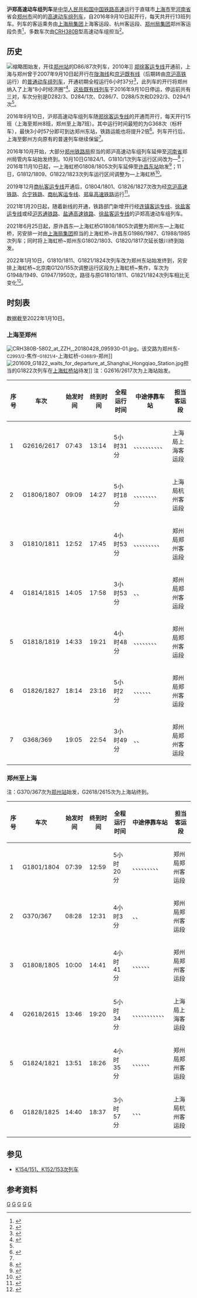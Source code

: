 {{Infobox CHNTrain
| 国铁列车     = 沪郑高速动车组列车
| name_bgcolor = #0033c9
| Photo = 20210410 Infoboard of train G367.jpg
| Photoname = G367次列车方向牌（2021年4月）
| 开行      = 2016年9月10日
| 铁路局    = [[上海局集团|上海局集团]]、[[郑州局集团|郑州局集团]]
| 客运段    = 上海客运段、杭州客运段、郑州客运段
| 等级      = [[高速动车组列车|高速动车组列车]]
| 曾用车次   = 
| 目前车次   = G367-370次、G1801次、G1804-1808次、G1810-G1811次、G1814-1815次、G1818-G1819次、G1821次、G1824-1828次、G2615-2618次
| 运行区间   = [[上海虹桥站|上海虹桥站]]/[[上海站|上海站]] ↔ [[郑州东站|郑州东站]]/ [[郑州站|郑州站]]
| 途径线路   = [[京沪高速铁路|京沪高速铁路]]、[[徐兰客运专线|徐兰客运专线]][[郑徐客运专线|郑徐段]]（多数车次）<br>[[京沪高速铁路|京沪高速铁路]]、[[合宁铁路|合宁铁路]]、[[商杭客运专线|商杭客运专线]]、[[郑阜高速铁路|郑阜高速铁路]]（G1801/1804、G1826/1827次）<br>[[沪宁城际铁路|沪宁城际铁路]]、[[连镇客运专线|连镇客运专线]]、[[徐盐客运专线|徐盐客运专线]]、[[徐兰客运专线|徐兰客运专线]][[郑徐客运专线|郑徐段]]（G2615-2618次）
| 发车时间   = 上海虹桥/上海：07:43-19:05<br />郑州东/郑州：07:39-14:40
| 终到时间   = 郑州东：13:27-22:54<br />上海虹桥：12:59-18:37
| 全程时间   = 3小时49分至5小时34分
| 停靠 = [[徐州东站|徐州东站]]、[[南京南站|南京南站]]等（多数车次）<br />[[合肥站|合肥站]]、[[南京南站|南京南站]]等（G1801/1804、G1826/1827次）<br />[[徐州东站|徐州东站]]、[[扬州东站|扬州东站]]等（G2615-2618次）
| 车体  = [[和谐号CRH380B型电力动车组|和谐号CRH380B型电力动车组]]<br>[[复兴号CR400BF型电力动车组|复兴号CR400BF型电力动车组]]
}}

'''沪郑高速动车组列车'''是[[中华人民共和国|中华人民共和国]][[中国铁路高速|中国铁路高速]]运行于直辖市[[上海市|上海市]]至[[河南省|河南省]]省会[[郑州市|郑州市]]间的的[[高速动车组列车|高速动车组列车]]，自2016年9月10日起开行，每天共开行13班列车。列车的客运乘务由[[上海局集团|上海局集团]]上海客运段、杭州客运段、[[郑州局集团|郑州局集团]]郑州客运段负责<ref name="调图">{{Cite web|url=http://finance.sina.com.cn/roll/2016-09-01/doc-ifxvqefm5314483.shtml|title=9月10日铁路再次大调图，你的常用线路有调动吗？|date=2016-09-01|accessdate=|work=中国政府网公众号|archive-date=2016-09-15|archive-url=https://web.archive.org/web/20160915173624/http://finance.sina.com.cn/roll/2016-09-01/doc-ifxvqefm5314483.shtml|dead-url=no}}</ref>，多数车次由[[CRH380B|CRH380B]]型高速动车组担当<ref>{{Cite web|url=http://hn.cnr.cn/hngbxwzx/20160909/t20160909_523124585.shtml|title=郑徐高铁动车组大揭秘 处处高科技|date=2016-09-09|accessdate=|work=河南商报|archive-date=2016-09-17|archive-url=https://web.archive.org/web/20160917042239/http://hn.cnr.cn/hngbxwzx/20160909/t20160909_523124585.shtml|dead-url=no}}</ref>。

==历史==
{{main|陇海既有线动车组列车}}
[[File:CRH1B@Shanghai_Station.JPG|缩略图]]始发，开往[[郑州站|郑州站]]的D86/87次列车，2010年]]
[[郑徐客运专线|郑徐客运专线]]开通前，上海与郑州曾于2007年9月10日起开行在[[陇海线|陇海线]]和[[京沪铁路|京沪既有线]]（后期转由[[京沪高铁|京沪高铁]]运行）的[[普通动车组列车|普通动车组列车]]，开通初期全程运行6小时37分<ref>{{cite news|title=组图：郑州至上海动车组正式开行|url=http://news.sina.com.cn/c/p/2007-09-10/112713857052.shtml|publisher=新浪网|date=2007-09-10|accessdate=2016-09-19|archive-date=2016-09-19|archive-url=https://web.archive.org/web/20160919231432/http://news.sina.com.cn/c/p/2007-09-10/112713857052.shtml|dead-url=no}}</ref>，此列车的开行将郑州纳入了上海“8小时经济圈”<ref>{{Cite web|url=http://sh.eastday.com/eastday/qnjj/q/20070907/u1a349576.html|title=上海至郑州动车组将开行 郑 州纳入沪"8小时经济圈"|date=2007-09-07|accessdate=|work=青年报|archive-date=2017-03-05|archive-url=https://web.archive.org/web/20170305003552/http://sh.eastday.com/eastday/qnjj/q/20070907/u1a349576.html|dead-url=no}}</ref>。[[陇海既有线动车组列车|这些既有线列车]]于2016年9月10日停运，停运前共有三对，车次分别是D282/3、D284/1次、D286/7、D288/5次和D292/3、D294/1次<ref name="调图"/>。

2016年9月10日，沪郑高速动车组列车随[[郑徐客运专线|郑徐客运专线]]的开通而开行，每天开行15班（上海至郑州8班，郑州至上海7班）。其中运行时间最短的为G368次（标杆车），最快3小时57分即可到达郑州东站，铁路运能也将提升2倍<ref name="#1">{{Cite web|url=http://sh.sina.com.cn/news/b/2016-09-05/detail-ifxvqcts9471494.shtml?from=sh_cnxh|title=9月10日铁路线将调整 上海至西安进入半日交通圈|date=2016-09-05|accessdate=|work=解放日报|archive-date=2016-09-19|archive-url=https://web.archive.org/web/20160919154902/http://sh.sina.com.cn/news/b/2016-09-05/detail-ifxvqcts9471494.shtml?from=sh_cnxh|dead-url=no}}</ref>。列车开行后，上海至鄭州方向原有的普速列车继续保留<ref name="#1"/>。

2016年10月开始，大部分[[郑州铁路局|郑州铁路局]]担当的郑沪高速动车组列车延伸至[[河南省|河南省]]郑州局管内车站始发终到。10月10日G1824/1、G1810/1次列车运行区间改为{{站|焦作}}—{{站|上海虹桥}}<ref>{{cite news|title=@所有修武人，焦作10月10日起开通直达上海虹桥高铁！（附：时刻表）|url=http://mt.sohu.com/20161003/n469574470.shtml|date=2016-10-03|publisher=搜狐网|accessdate=2016-11-22|archive-date=2016-11-22|archive-url=https://web.archive.org/web/20161122221311/http://mt.sohu.com/20161003/n469574470.shtml|dead-url=no}}</ref>；2016年11月10日起，{{站|郑州东}}—上海虹桥G1808/1805次列车延伸至[[许昌东站|许昌东站]]始发<ref>{{cite news|title=G1808次列车许昌直达上海本月10日起开行|url=http://www.21xc.com/content/201611/07/c346384.html|date=2016-11-07|publisher=许昌网|accessdate=2016-11-22|archive-date=2016-11-08|archive-url=https://web.archive.org/web/20161108132426/http://www.21xc.com/content/201611/07/c346384.html|dead-url=no}}</ref>；11日，G1812/1809、G1822/1823次列车运行区间调整为{{站|洛阳龙门}}—上海虹桥<ref>{{cite news|title=好消息，明天洛阳将开通到上海始发高铁！走，迪士尼约一个！|url=http://www.52114.org/wx/show-2835081.html|publisher=52114|date=2016-11-10|accessdate=2016-11-22|archive-date=2017-03-05|archive-url=https://web.archive.org/web/20170305014518/http://www.52114.org/wx/show-2835081.html|dead-url=no}}</ref>。

2019年12月[[商杭客运专线|商杭客运专线]]开通后，G1804/1801、G1826/1827次改为经[[京沪高速铁路|京沪高速铁路]]、[[合宁铁路|合宁铁路]]、[[商杭客运专线|商杭客运专线]]、[[郑阜高速铁路|郑阜高速铁路]]运行<ref>{{Cite web|url=http://news.xhby.net/js/jj/201912/t20191220_6449684.shtml|title=铁路12月30日零时起换图 长三角旅客列车运行线1105对|date=2019-12-20|accessdate=|work=交汇点|archive-date=2019-12-31|archive-url=https://web.archive.org/web/20191231133110/http://news.xhby.net/js/jj/201912/t20191220_6449684.shtml|dead-url=no}}</ref>。

2021年1月20日起，随着新线的开通，铁路部门新增开行经[[连镇客运专线|连镇客运专线]]、[[徐盐客运专线|徐盐客运专线]]或经[[沪苏通铁路|沪苏通铁路]]、[[盐通高速铁路|盐通高速铁路]]、[[徐盐客运专线|徐盐客运专线]]的沪郑高速动车组列车。

2021年6月25日起，原许昌东—上海虹桥G1808/1805次调整为郑州东—上海虹桥，另安排一对由[[上海局集团|上海局集团]]担当的上海虹桥~许昌东G1986/1987、G1988/1985次列车；同时将上海虹桥~郑州东G1802/1803、G1820/1817次延长银川终到始发。

2022年1月10日，G1810/1811、G1821/1824次列车改为郑州东站始发终到，另安排上海虹桥~北京南G120/155次调整运行区段为上海虹桥~焦作，车次为G1948/1949、G1947/1950次，路径与原G1810/1811、G1821/1824次列车相比无变化<ref>{{cite web |title=2022年第一季度全国铁路调图总结 |url=https://www.163.com/dy/article/GS2QB62V0552CD6W.html?f=post2020_dy_recommends |website=网易 |accessdate=2021-12-25 |archive-date=2021-12-27 |archive-url=https://web.archive.org/web/20211227114623/https://www.163.com/dy/article/GS2QB62V0552CD6W.html?f=post2020_dy_recommends |dead-url=no }}</ref>。

==时刻表==
数据截至2022年1月10日。

===上海至郑州===
[[File:CRH380B-5802_at_ZZH,_20180428_095930-01.jpg|thumb]]，该交路为郑州东-<small>C2993/2</small>-焦作-<small>G1821/4</small>-上海虹桥-<small>G368/9</small>-郑州]]
[[File:201609_G1822_waits_for_departure_at_Shanghai_Hongqiao_Station.jpg|thumb]]担当的G1822次列车在[[上海虹桥站|上海虹桥站]]待发]]
注：G2616/2617次为上海站始发。
{| class="wikitable sortable" style="font-size: 90%"
|-
! 序号 !! 车次 !! 始发时间 !! 终到时间 !! 全程运行时间 !! 中途停靠车站 !! 担当客运段
|-
| 1 || G2616/2617 || 07:43 || 13:14 || 5小时31分 || {{站|南翔北}}、{{站|苏州}}、{{站|无锡}}、{{站|常州}}、{{站|丹阳}}、{{站|扬州东}}、{{站|高邮}}、{{站|淮安东}}、{{站|徐州东}}、{{站|砀山南}}、{{站|民权北}} || 上海局上海客运段
|-
| 2 || G1806/1807 || 09:09 || 14:27 || 5小时18分 || {{站|昆山南}}、{{站|无锡东}}、{{站|常州北}}、{{站|南京南}}、{{站|滁州}}、{{站|宿州东}}、{{站|徐州东}}、{{站|永城北}}、{{站|兰考南}} || 上海局杭州客运段
|-
| 3 || G1810/1811 || 12:52 || 17:45 || 4小时53分 || {{站|昆山南}}、{{站|苏州北}}、{{站|常州北}}、{{站|丹阳北}}、{{站|南京南}}、{{站|滁州}}、{{站|蚌埠南}}、{{站|徐州东}}、{{站|萧县北}}、{{站|商丘}} || 郑州局郑州客运段
|-
| 4 || G1814/1815 || 14:05 || 17:58 || 3小时53分 || {{站|南京南}}、{{站|徐州东}}、{{站|开封北}} || 郑州局郑州客运段
|-
| 5 || G1818/1819 || 14:33 || 19:21 || 4小时48分 || {{站|苏州北}}、{{站|常州北}}、{{站|镇江南}}、{{站|南京南}}、{{站|宿州东}}、{{站|徐州东}}、{{站|永城北}}、{{站|民权北}}、{{站|开封北}} || 郑州局郑州客运段
|-
| 6 || G1826/1827 || 18:14 || 23:16 || 5小时2分 || {{站|苏州北}}、{{站|无锡东}}、{{站|南京南}}、{{站|合肥}}、{{站|淮南南}}、{{站|阜阳西}}、{{站|周口东}} || 郑州局郑州客运段
|-
| 7 || G368/369 || 19:05 || 22:54 || 3小时49分 || {{站|常州北}}、{{站|南京南}}、{{站|徐州东}} || 郑州局郑州客运段
|}

===郑州至上海===
注：G370/367次为[[郑州站|郑州站]]始发，G2618/2615次为上海站终到。
{| class="wikitable sortable" style="font-size: 90%"
|-
! 序号 !! 车次 !! 始发时间 !! 终到时间 !! 全程运行时间 !! 中途停靠车站 !! 担当客运段
|-
| 1 || G1801/1804 || 07:39 || 12:59 || 5小时20分 || {{站|扶沟南}}、{{站|周口东}}、{{站|临泉}}、{{站|阜阳西}}、{{站|凤台南}}、{{站|淮南南}}、{{站|合肥}}、{{站|南京南}}、{{站|丹阳北}}、{{站|苏州北}} || 郑州局郑州客运段
|-
| 2 || G370/367 || 08:28 || 12:31 || 4小时3分 || {{站|郑州东}}、{{站|徐州东}}、{{站|南京南}} || 郑州局郑州客运段
|-
| 3 || G1808/1805 || 10:00 || 14:41 || 4小时41分 || {{站|商丘}}、{{站|徐州东}}、{{站|滁州}}、{{站|南京南}}、{{站|常州北}}、{{站|无锡东}}、{{站|昆山南}} || 郑州局郑州客运段
|-
| 4 || G2618/2615 || 13:46 || 19:20 || 5小时34分 || {{站|商丘}}、{{站|萧县北}}、{{站|徐州东}}、{{站|宿迁}}、{{站|淮安东}}、{{站|宝应}}、{{站|扬州东}}、{{站|丹阳}}、{{站|常州}}、{{站|无锡}}、{{站|苏州}}、{{站|上海西}} || 上海局上海客运段
|-
| 5 || G1824/1821 || 13:51 || 18:26 || 4小时35分 || {{站|商丘}}、{{站|永城北}}、{{站|徐州东}}、{{站|南京南}}、{{站|常州北}}、{{站|无锡东}}、{{站|苏州北}} || 郑州局郑州客运段
|-
| 6 || G1828/1825 || 14:40 || 18:37 || 3小时57分 || {{站|商丘}}、{{站|徐州东}}、{{站|南京南}}、{{站|苏州北}} || 上海局杭州客运段
|}


==参见==
*[[K154/151、K152/153次列车|K154/151、K152/153次列车]]

==参考资料==
{{Reflist}}

{{郑州局集团三进列车}}
{{中国高速动车组列车车次|0}}
[[Category:中国铁路高速动车组列车车次|G]]
[[Category:进沪列车|G]]
[[Category:中国铁路郑州局集团有限公司|G]]
[[Category:中国铁路上海局集团有限公司|G]]
[[Category:河南省铁路|G]]